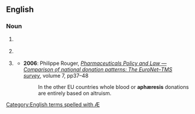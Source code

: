 ==English==

===Noun===
{{en-noun|aphæreses}}

# {{alternative form of|apheresis|lang=en}} {{qualifier|loss of a letter or sound from the beginning of a word}}
# {{alternative form of|apheresis|lang=en}} {{qualifier|general extraction of a superfluity from the body}}
# {{alternative form of|apheresis|lang=en}} {{qualifier|removal and filtration of blood}}
#* '''2006''': Philippe Rouger, ''[http://iospress.metapress.com/app/home/contribution.asp?referrer=parent&backto=issue,4,34;journal,3,9;linkingpublicationresults,1:300179,1 Pharmaceuticals Policy and Law — Comparison of national donation patterns: The EuroNet–TMS survey]'', volume 7, pp37–48
#*: In the other EU countries whole blood or '''aphæresis''' donations are entirely based on altruism.

[[Category:English terms spelled with Æ]]